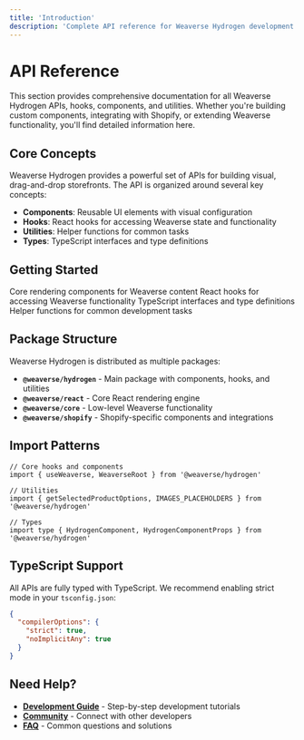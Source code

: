 ```yaml
---
title: 'Introduction'
description: 'Complete API reference for Weaverse Hydrogen development'
---
```


# API Reference

This section provides comprehensive documentation for all Weaverse Hydrogen APIs, hooks, components, and utilities. Whether you're building custom components, integrating with Shopify, or extending Weaverse functionality, you'll find detailed information here.

## Core Concepts

Weaverse Hydrogen provides a powerful set of APIs for building visual, drag-and-drop storefronts. The API is organized around several key concepts:

- **Components**: Reusable UI elements with visual configuration
- **Hooks**: React hooks for accessing Weaverse state and functionality
- **Utilities**: Helper functions for common tasks
- **Types**: TypeScript interfaces and type definitions

## Getting Started

<CardGroup cols={2}>
  <Card title="Components" icon="cube" href="/api-reference/weaverse-root">
    Core rendering components for Weaverse content
  </Card>
  <Card title="Hooks" icon="hook" href="/api-reference/use-weaverse">
    React hooks for accessing Weaverse functionality
  </Card>
  <Card title="Types" icon="code" href="/api-reference/types">
    TypeScript interfaces and type definitions
  </Card>
  <Card title="Utilities" icon="wrench" href="/api-reference/get-selected-product-options">
    Helper functions for common development tasks
  </Card>
</CardGroup>

## Package Structure

Weaverse Hydrogen is distributed as multiple packages:

- **`@weaverse/hydrogen`** - Main package with components, hooks, and utilities
- **`@weaverse/react`** - Core React rendering engine
- **`@weaverse/core`** - Low-level Weaverse functionality
- **`@weaverse/shopify`** - Shopify-specific components and integrations

## Import Patterns

```tsx
// Core hooks and components
import { useWeaverse, WeaverseRoot } from '@weaverse/hydrogen'

// Utilities
import { getSelectedProductOptions, IMAGES_PLACEHOLDERS } from '@weaverse/hydrogen'

// Types
import type { HydrogenComponent, HydrogenComponentProps } from '@weaverse/hydrogen'
```

## TypeScript Support

All APIs are fully typed with TypeScript. We recommend enabling strict mode in your `tsconfig.json`:

```json
{
  "compilerOptions": {
    "strict": true,
    "noImplicitAny": true
  }
}
```

## Need Help?

- **[Development Guide](/development-guide/index)** - Step-by-step development tutorials
- **[Community](/community/community)** - Connect with other developers
- **[FAQ](resources/faq)** - Common questions and solutions
